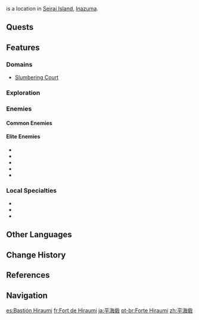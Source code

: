{{Location Infobox
|image        = Fort Hiraumi.png
|type         = Subarea
|region       = Inazuma
|area         = Seirai Island
}}
{{Lang|'''Fort Hiraumi'''|ja=平海砦|ja_rm=Hiraumi-toride}} is a location in [[Seirai Island]], [[Inazuma]].

==Quests==
{{Quests by Category List|heo=1}}

==Features==
===Domains===
*[[Slumbering Court]]

===Exploration===
{{Column|2|
*[[Bake-Danuki]]
*[[Electro Cube]]
*[[Electro Seelie]]
*[[Lightning Strike Probe]]
*[[Light-Up Tile Puzzle]]
*[[Phase Gate]]
*[[Thunder Barrier]]
*[[Thunder Sakura Bough]]
*[[Waverider Waypoint]]
}}

===Enemies===
====Common Enemies====
{{Column|2|
*{{Enemy|Hilichurl Shooter}}
*{{Enemy|Kairagi: Dancing Thunder}}
*{{Enemy|Nobushi: Hitsukeban}}
*{{Enemy|Nobushi: Jintouban}}
*{{Enemy|Nobushi: Kikouban}}
*{{Enemy|Electro Slime}}
*{{Enemy|Large Electro Slime}}
*{{Enemy|Mutant Electro Slime}}
*{{Enemy|Anemo Specter}}
*{{Enemy|Geo Specter}}
*{{Enemy|Hydro Specter}}
*{{Enemy|Treasure Hoarders: Gravedigger}}
*{{Enemy|Treasure Hoarders: Pugilist}}
*{{Enemy|Treasure Hoarders: Electro Potioneer}}
*{{Enemy|Treasure Hoarders: Pyro Potioneer}}
*{{Enemy|Cryo Whopperflower}}
*{{Enemy|Electro Whopperflower}}
}}

====Elite Enemies====
*{{Enemy|Mirror Maiden}}
*{{Enemy|Crackling Axe Mitachurl}}
*{{Enemy|Blazing Axe Mitachurl}}
*{{Enemy|Ruin Cruiser}}
*{{Enemy|Ruin Scout}}

===Local Specialties===
*{{Item|Amakumo Fruit}}
*{{Item|Naku Weed}}
*{{Item|Sea Ganoderma}}

==Other Languages==
{{Other Languages
|en      = Fort Hiraumi
|zhs     = 平海砦
|zhs_rm  = Pínghǎi-zhài
|zht     = 平海砦
|zht_rm  = Pínghǎi-zhài
|zh_tl   = Flat Sea Fort{{Sino|zh|ja}}
|ja      = {{Rubi|平|ひら|海|うみ|砦|とりで}}
|ja_rm   = Hiraumi-toride<ref>[[Map]], Label: Fort Hiraumi (Japanese)</ref>
|ja_tl   = Flat Sea Fort
|ko      = 히라우미 {{tt|요새|要塞}}
|ko_tl   = Hiraumi Fortress
|es      = Bastión Hiraumi
|es_tl   = Hiraumi Bastion
|fr      = Fort de Hiraumi
|fr_tl   = Fort of Hiraumi
|ru      = Форт Хирауми
|th      = Fort Hiraumi
|vi      = {{tt|Đồn|屯}} Hiraumi
|vi_tl   = Fort Hiraumi
|de      = Hiraumi-Festung
|de_tl   = Hiraumi Fortress
|id      = Fort Hiraumi
|pt      = Forte Hiraumi
|pt_tl   = Fort Hiraumi
|tr      = Hiraumi Kalesi
|tr_tl   = Hiraumi Fortress
|it      = Forte Hiraumi
|it_tl   = Fort Hiraumi
}}

==Change History==
{{Change History|2.1}}

==References==
{{Reflist}}

==Navigation==
{{Area Navbox|Inazuma}}

[[es:Bastión Hiraumi]]
[[fr:Fort de Hiraumi]]
[[ja:平海砦]]
[[pt-br:Forte Hiraumi]]
[[zh:平海砦]]